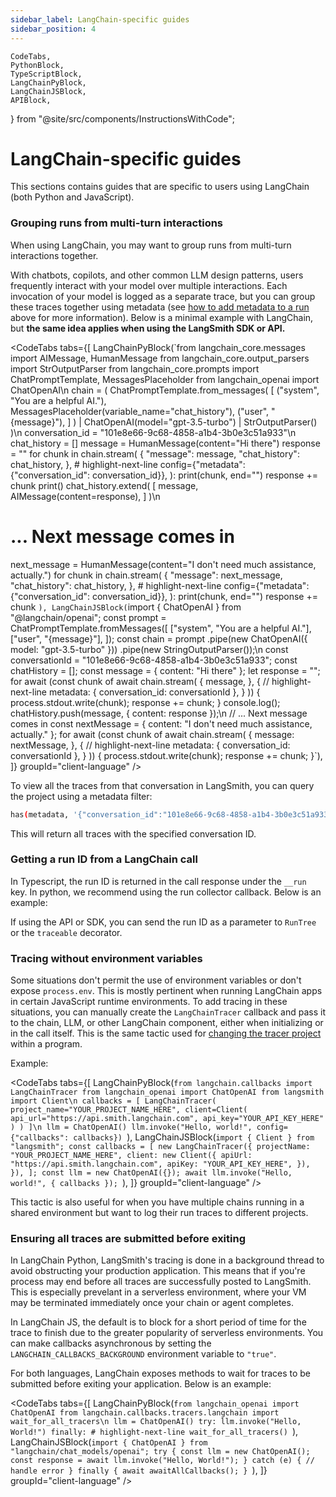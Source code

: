 ```yaml
---
sidebar_label: LangChain-specific guides
sidebar_position: 4
---
```


    CodeTabs,
    PythonBlock,
    TypeScriptBlock,
    LangChainPyBlock,
    LangChainJSBlock,
    APIBlock,
} from "@site/src/components/InstructionsWithCode";

# LangChain-specific guides

This sections contains guides that are specific to users using LangChain (both Python and JavaScript).

### Grouping runs from multi-turn interactions

When using LangChain, you may want to group runs from multi-turn interactions together.

With chatbots, copilots, and other common LLM design patterns, users frequently interact with your model over multiple interactions. Each invocation of your model is logged as a separate trace, but you can group these traces together using metadata (see [how to add metadata to a run](#how-do-i-add-metadata-or-tags-to-a-run) above for more information).
Below is a minimal example with LangChain, but **the same idea applies when using the LangSmith SDK or API.**

<CodeTabs
    tabs={[
        LangChainPyBlock(`from langchain_core.messages import AIMessage, HumanMessage
from langchain_core.output_parsers import StrOutputParser
from langchain_core.prompts import ChatPromptTemplate, MessagesPlaceholder
from langchain_openai import ChatOpenAI\n
chain = (
    ChatPromptTemplate.from_messages(
        [
            ("system", "You are a helpful AI."),
            MessagesPlaceholder(variable_name="chat_history"),
            ("user", "{message}"),
        ]
    )
    | ChatOpenAI(model="gpt-3.5-turbo")
    | StrOutputParser()
)\n
conversation_id = "101e8e66-9c68-4858-a1b4-3b0e3c51a933"\n
chat_history = []
message = HumanMessage(content="Hi there")
response = ""
for chunk in chain.stream(
    {
        "message": message,
        "chat_history": chat_history,
    },
    # highlight-next-line
    config={"metadata": {"conversation_id": conversation_id}},
):
    print(chunk, end="")
    response += chunk
print()
chat_history.extend(
    [
        message,
        AIMessage(content=response),
    ]
)\n
# ... Next message comes in
next_message = HumanMessage(content="I don't need much assistance, actually.")
for chunk in chain.stream(
    {
        "message": next_message,
        "chat_history": chat_history,
    },
    # highlight-next-line
    config={"metadata": {"conversation_id": conversation_id}},
):
    print(chunk, end="")
    response += chunk
`),
        LangChainJSBlock(`import { ChatOpenAI } from "@langchain/openai";
const prompt = ChatPromptTemplate.fromMessages([
  ["system", "You are a helpful AI."],
  ["user", "{message}"],
]);
const chain = prompt
  .pipe(new ChatOpenAI({ model: "gpt-3.5-turbo" }))
  .pipe(new StringOutputParser());\n
const conversationId = "101e8e66-9c68-4858-a1b4-3b0e3c51a933";
const chatHistory = [];
const message = { content: "Hi there" };
let response = "";
for await (const chunk of await chain.stream(
  {
    message,
  },
  {
    // highlight-next-line
    metadata: { conversation_id: conversationId },
  }
)) {
  process.stdout.write(chunk);
  response += chunk;
}
console.log();
chatHistory.push(message, { content: response });\n
// ... Next message comes in
const nextMessage = { content: "I don't need much assistance, actually." };
for await (const chunk of await chain.stream(
  {
    message: nextMessage,
  },
  {
    // highlight-next-line
    metadata: { conversation_id: conversationId },
  }
)) {
  process.stdout.write(chunk);
  response += chunk;
}`),
    ]}
    groupId="client-language"
/>

To view all the traces from that conversation in LangSmith, you can query the project using a metadata filter:

```bash
has(metadata, '{"conversation_id":"101e8e66-9c68-4858-a1b4-3b0e3c51a933"}')
```

This will return all traces with the specified conversation ID.

### Getting a run ID from a LangChain call

In Typescript, the run ID is returned in the call response under the `__run` key. In python, we recommend using the run collector callback.
Below is an example:

<AccessRunIdBlock />

If using the API or SDK, you can send the run ID as a parameter to `RunTree` or the `traceable` decorator.

### Tracing without environment variables

Some situations don't permit the use of environment variables or don't expose `process.env`. This is mostly pertinent when running LangChain apps in certain JavaScript runtime environments. To add tracing in these situations, you can manually create the `LangChainTracer` callback and pass it to the chain, LLM, or other LangChain component, either when initializing or in the call itself. This is the same tactic used for [changing the tracer project](#how-do-i-change-the-tracer-project) within a program.

Example:

<CodeTabs
    tabs={[
        LangChainPyBlock(`from langchain.callbacks import LangChainTracer
from langchain_openai import ChatOpenAI
from langsmith import Client\n
callbacks = [
  LangChainTracer(
    project_name="YOUR_PROJECT_NAME_HERE",
    client=Client(
      api_url="https://api.smith.langchain.com",
      api_key="YOUR_API_KEY_HERE"
    )
  )
]\n
llm = ChatOpenAI()
llm.invoke("Hello, world!", config={"callbacks": callbacks})
`),
        LangChainJSBlock(`import { Client } from "langsmith";
const callbacks = [
  new LangChainTracer({
    projectName: "YOUR_PROJECT_NAME_HERE",
    client: new Client({
      apiUrl: "https://api.smith.langchain.com",
      apiKey: "YOUR_API_KEY_HERE",
    }),
  }),
];
const llm = new ChatOpenAI({});
await llm.invoke("Hello, world!", { callbacks });
`),
    ]}
    groupId="client-language"
/>

This tactic is also useful for when you have multiple chains running in a shared environment but want to log their run traces to different projects.

### Ensuring all traces are submitted before exiting

In LangChain Python, LangSmith's tracing is done in a background thread to avoid obstructing your production application. This means that if you're process may end before all traces are successfully posted to LangSmith. This is especially prevelant in a serverless environment, where your VM may be terminated immediately once your chain or agent completes.

In LangChain JS, the default is to block for a short period of time for the trace to finish due to the greater popularity of serverless environments. You can make callbacks asynchronous by setting the `LANGCHAIN_CALLBACKS_BACKGROUND` environment variable to `"true"`.

For both languages, LangChain exposes methods to wait for traces to be submitted before exiting your application.
Below is an example:

<CodeTabs
    tabs={[
        LangChainPyBlock(`from langchain_openai import ChatOpenAI
from langchain.callbacks.tracers.langchain import wait_for_all_tracers\n
llm = ChatOpenAI()
try:
    llm.invoke("Hello, World!")
finally:
    # highlight-next-line
    wait_for_all_tracers()
`),
        LangChainJSBlock(`import { ChatOpenAI } from "langchain/chat_models/openai";
try {
  const llm = new ChatOpenAI();
  const response = await llm.invoke("Hello, World!");
} catch (e) {
  // handle error
} finally {
  await awaitAllCallbacks();
}
`),
    ]}
    groupId="client-language"
/>
